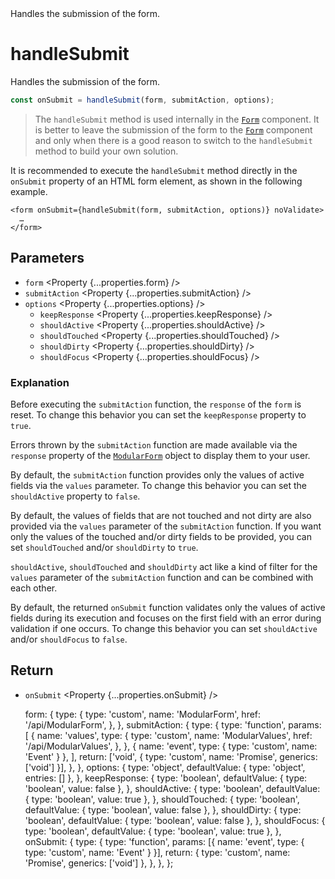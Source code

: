 
<Title>handleSubmit</Title>
<Description>Handles the submission of the form.</Description>

# handleSubmit

Handles the submission of the form.

```ts
const onSubmit = handleSubmit(form, submitAction, options);
```

> The `handleSubmit` method is used internally in the <A href="/api/Form">`Form`</A> component. It is better to leave the submission of the form to the <A href="/api/Form">`Form`</A> component and only when there is a good reason to switch to the `handleSubmit` method to build your own solution.

It is recommended to execute the `handleSubmit` method directly in the `onSubmit` property of an HTML form element, as shown in the following example.

```tsx
<form onSubmit={handleSubmit(form, submitAction, options)} noValidate>
  …
</form>
```

## Parameters

- `form` <Property {...properties.form} />
- `submitAction` <Property {...properties.submitAction} />
- `options` <Property {...properties.options} />
  - `keepResponse` <Property {...properties.keepResponse} />
  - `shouldActive` <Property {...properties.shouldActive} />
  - `shouldTouched` <Property {...properties.shouldTouched} />
  - `shouldDirty` <Property {...properties.shouldDirty} />
  - `shouldFocus` <Property {...properties.shouldFocus} />

### Explanation

Before executing the `submitAction` function, the `response` of the `form` is reset. To change this behavior you can set the `keepResponse` property to `true`.

Errors thrown by the `submitAction` function are made available via the `response` property of the <A href="/api/ModularForm">`ModularForm`</A> object to display them to your user.

By default, the `submitAction` function provides only the values of active fields via the `values` parameter. To change this behavior you can set the `shouldActive` property to `false`.

By default, the values of fields that are not touched and not dirty are also provided via the `values` parameter of the `submitAction` function. If you want only the values of the touched and/or dirty fields to be provided, you can set `shouldTouched` and/or `shouldDirty` to `true`.

`shouldActive`, `shouldTouched` and `shouldDirty` act like a kind of filter for the `values` parameter of the `submitAction` function and can be combined with each other.

By default, the returned `onSubmit` function validates only the values of active fields during its execution and focuses on the first field with an error during validation if one occurs. To change this behavior you can set `shouldActive` and/or `shouldFocus` to `false`.

## Return

- `onSubmit` <Property {...properties.onSubmit} />

  form: {
    type: {
      type: 'custom',
      name: 'ModularForm',
      href: '/api/ModularForm',
    },
  },
  submitAction: {
    type: {
      type: 'function',
      params: [
        {
          name: 'values',
          type: {
            type: 'custom',
            name: 'ModularValues',
            href: '/api/ModularValues',
          },
        },
        { name: 'event', type: { type: 'custom', name: 'Event' } },
      ],
      return: ['void', { type: 'custom', name: 'Promise', generics: ['void'] }],
    },
  },
  options: {
    type: 'object',
    defaultValue: { type: 'object', entries: [] },
  },
  keepResponse: {
    type: 'boolean',
    defaultValue: { type: 'boolean', value: false },
  },
  shouldActive: {
    type: 'boolean',
    defaultValue: { type: 'boolean', value: true },
  },
  shouldTouched: {
    type: 'boolean',
    defaultValue: { type: 'boolean', value: false },
  },
  shouldDirty: {
    type: 'boolean',
    defaultValue: { type: 'boolean', value: false },
  },
  shouldFocus: {
    type: 'boolean',
    defaultValue: { type: 'boolean', value: true },
  },
  onSubmit: {
    type: {
      type: 'function',
      params: [{ name: 'event', type: { type: 'custom', name: 'Event' } }],
      return: { type: 'custom', name: 'Promise', generics: ['void'] },
    },
  },
};
